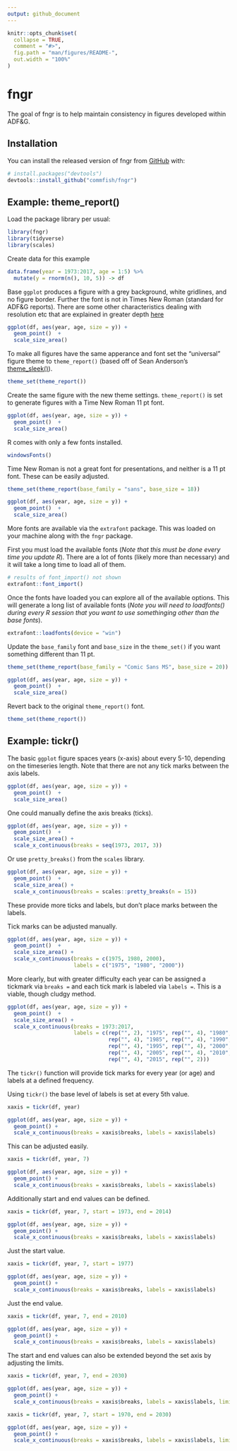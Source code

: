 ```yaml
---
output: github_document
---
```


<!-- README.md is generated from README.Rmd. Please edit that file -->

```r
knitr::opts_chunk$set(
  collapse = TRUE,
  comment = "#>",
  fig.path = "man/figures/README-",
  out.width = "100%"
)
```

# fngr

<!-- badges: start -->
<!-- badges: end -->

The goal of fngr is to help maintain consistency in figures developed within ADF&G.

## Installation

You can install the released version of fngr from [GitHub](https://github.com/commfish) with:

``` r
# install.packages("devtools")
devtools::install_github("commfish/fngr")
```

## Example: theme_report() 

Load the package library per usual:

```r
library(fngr)
library(tidyverse)
library(scales)
```

Create data for this example

```r
data.frame(year = 1973:2017, age = 1:5) %>%
  mutate(y = rnorm(n(), 10, 5)) -> df
```

Base `ggplot` produces a figure with a grey background, white gridlines, and no figure border. Further the font is not in Times New Roman (standard for ADF&G reports). There are some other characteristics dealing with resolution etc that are explained in greater depth [here](http://ben-williams.github.io/updated_ggplot_figures.html) 

```r
ggplot(df, aes(year, age, size = y)) + 
  geom_point()  + 
  scale_size_area()
```

To make all figures have the same apperance and font set the "universal" figure theme to `theme_report()` (based off of Sean Anderson's [theme_sleek()](https://github.com/seananderson/ggsidekick)).

```r
theme_set(theme_report())
```

Create the same figure with the new theme settings. `theme_report()` is set to generate figures with a Time New Roman 11 pt font. 

```r
ggplot(df, aes(year, age, size = y)) + 
  geom_point()  + 
  scale_size_area()
```

R comes with only a few fonts installed.

```r
windowsFonts()
```

Time New Roman is not a great font for presentations, and neither is a 11 pt font. 
These can be easily adjusted. 

```r
theme_set(theme_report(base_family = "sans", base_size = 18))

ggplot(df, aes(year, age, size = y)) + 
  geom_point()  + 
  scale_size_area()
```

More fonts are available via the `extrafont` package. 
This was loaded on your machine along with the `fngr` package.

First you must load the available fonts (*Note that this must be done every time you update R*). 
There are a lot of fonts (likely more than necessary) and it will take a long time to load all of them. 


```r
# results of font_import() not shown
extrafont::font_import()
```

Once the fonts have loaded you can explore all of the available options. 
This will generate a long list of available fonts (*Note you will need to loadfonts() during every R session that you want to use somethinging other than the base fonts*). 

```r
extrafont::loadfonts(device = "win")
```

Update the `base_family` font and `base_size` in the `theme_set()` if you want something different than 11 pt.
```r
theme_set(theme_report(base_family = "Comic Sans MS", base_size = 20))

ggplot(df, aes(year, age, size = y)) + 
  geom_point()  + 
  scale_size_area()
```

Revert back to the original `theme_report()` font.

```r
theme_set(theme_report())
```

## Example: tickr()

The basic `ggplot` figure spaces years (x-axis) about every 5-10, depending on the timeseries length. 
Note that there are not any tick marks between the axis labels. 

```r
ggplot(df, aes(year, age, size = y)) + 
  geom_point()  + 
  scale_size_area()
```

One could manually define the axis breaks (ticks).

```r
ggplot(df, aes(year, age, size = y)) + 
  geom_point()  + 
  scale_size_area() + 
  scale_x_continuous(breaks = seq(1973, 2017, 3))
```

Or use `pretty_breaks()` from the `scales` library. 

```r
ggplot(df, aes(year, age, size = y)) + 
  geom_point()  + 
  scale_size_area() +
  scale_x_continuous(breaks = scales::pretty_breaks(n = 15))
```

These provide more ticks and labels, but don't place marks between the labels.

Tick marks can be adjusted manually. 

```r
ggplot(df, aes(year, age, size = y)) + 
  geom_point()  + 
  scale_size_area() +
  scale_x_continuous(breaks = c(1975, 1980, 2000),
                     labels = c("1975", "1980", "2000"))
```

More clearly, but with greater difficulty each year can be assigned a tickmark via `breaks =` and each tick mark is labeled via `labels =`. 
This is a viable, though cludgy method. 

```r
ggplot(df, aes(year, age, size = y)) + 
  geom_point()  + 
  scale_size_area() +
  scale_x_continuous(breaks = 1973:2017,
                     labels = c(rep("", 2), "1975", rep("", 4), "1980", 
                                rep("", 4), "1985", rep("", 4), "1990", 
                                rep("", 4), "1995", rep("", 4), "2000", 
                                rep("", 4), "2005", rep("", 4), "2010", 
                                rep("", 4), "2015", rep("", 2)))
```

The `tickr()` function will provide tick marks for every year (or age) and labels at a defined frequency.

Using `tickr()` the base level of labels is set at every 5th value. 

```r
xaxis = tickr(df, year)

ggplot(df, aes(year, age, size = y)) + 
  geom_point() +
  scale_x_continuous(breaks = xaxis$breaks, labels = xaxis$labels) 
```

This can be adjusted easily.

```r
xaxis = tickr(df, year, 7)

ggplot(df, aes(year, age, size = y)) + 
  geom_point() +
  scale_x_continuous(breaks = xaxis$breaks, labels = xaxis$labels) 
```

Additionally start and end values can be defined.

```r
xaxis = tickr(df, year, 7, start = 1973, end = 2014)

ggplot(df, aes(year, age, size = y)) + 
  geom_point() +
  scale_x_continuous(breaks = xaxis$breaks, labels = xaxis$labels) 
```

Just the start value.

```r
xaxis = tickr(df, year, 7, start = 1977)

ggplot(df, aes(year, age, size = y)) + 
  geom_point() +
  scale_x_continuous(breaks = xaxis$breaks, labels = xaxis$labels) 
```

Just the end value.

```r
xaxis = tickr(df, year, 7, end = 2010)

ggplot(df, aes(year, age, size = y)) + 
  geom_point() +
  scale_x_continuous(breaks = xaxis$breaks, labels = xaxis$labels) 
```


The start and end values can also be extended beyond the set axis by adjusting the limits.

```r
xaxis = tickr(df, year, 7, end = 2030)

ggplot(df, aes(year, age, size = y)) + 
  geom_point() +
  scale_x_continuous(breaks = xaxis$breaks, labels = xaxis$labels, limits = c(1970, 2030)) 
```

```r
xaxis = tickr(df, year, 7, start = 1970, end = 2030)

ggplot(df, aes(year, age, size = y)) + 
  geom_point() +
  scale_x_continuous(breaks = xaxis$breaks, labels = xaxis$labels, limits = c(1970, 2030)) 
```


